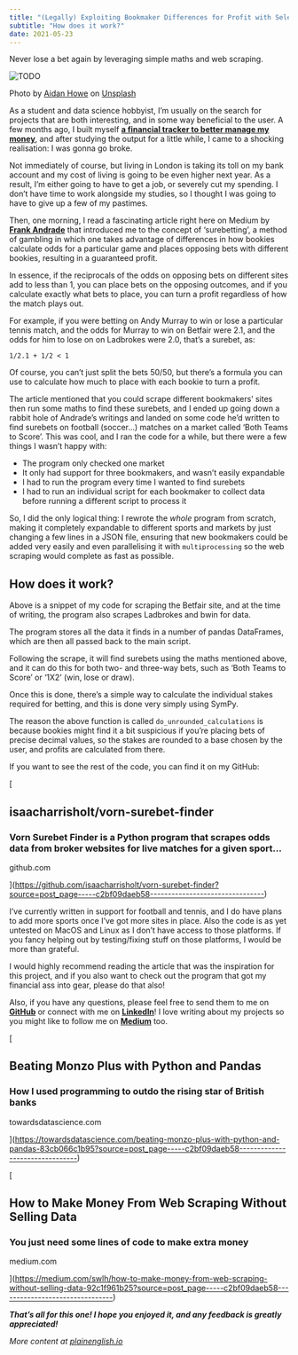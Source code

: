 ```yaml
---
title: "(Legally) Exploiting Bookmaker Differences for Profit with Selenium and Pandas"
subtitle: "How does it work?"
date: 2021-05-23
---
```


Never lose a bet again by leveraging simple maths and web scraping.

<Image src={image0} alt="TODO" />

Photo by [Aidan Howe](https://unsplash.com/@aidanhowe?utm_source=medium&utm_medium=referral) on [Unsplash](https://unsplash.com/?utm_source=medium&utm_medium=referral)

As a student and data science hobbyist, I’m usually on the search for projects that are both interesting, and in some way beneficial to the user. A few months ago, I built myself [**a financial tracker to better manage my money**](https://towardsdatascience.com/beating-monzo-plus-with-python-and-pandas-83cb066c1b95), and after studying the output for a little while, I came to a shocking realisation: I was gonna go broke.

Not immediately of course, but living in London is taking its toll on my bank account and my cost of living is going to be even higher next year. As a result, I’m either going to have to get a job, or severely cut my spending. I don’t have time to work alongside my studies, so I thought I was going to have to give up a few of my pastimes.

Then, one morning, I read a fascinating article right here on Medium by [**Frank Andrade**](https://frank-andrade.medium.com/) that introduced me to the concept of ‘surebetting’, a method of gambling in which one takes advantage of differences in how bookies calculate odds for a particular game and places opposing bets with different bookies, resulting in a guaranteed profit.

In essence, if the reciprocals of the odds on opposing bets on different sites add to less than 1, you can place bets on the opposing outcomes, and if you calculate exactly what bets to place, you can turn a profit regardless of how the match plays out.

For example, if you were betting on Andy Murray to win or lose a particular tennis match, and the odds for Murray to win on Betfair were 2.1, and the odds for him to lose on on Ladbrokes were 2.0, that’s a surebet, as:

`1/2.1 + 1/2 < 1`

Of course, you can’t just split the bets 50/50, but there’s a formula you can use to calculate how much to place with each bookie to turn a profit.

The article mentioned that you could scrape different bookmakers’ sites then run some maths to find these surebets, and I ended up going down a rabbit hole of Andrade’s writings and landed on some code he’d written to find surebets on football (soccer…) matches on a market called ‘Both Teams to Score’. This was cool, and I ran the code for a while, but there were a few things I wasn’t happy with:

*   The program only checked one market
*   It only had support for three bookmakers, and wasn’t easily expandable
*   I had to run the program every time I wanted to find surebets
*   I had to run an individual script for each bookmaker to collect data before running a different script to process it

So, I did the only logical thing: I rewrote the _whole_ program from scratch, making it completely expandable to different sports and markets by just changing a few lines in a JSON file, ensuring that new bookmakers could be added very easily and even parallelising it with `multiprocessing` so the web scraping would complete as fast as possible.

## How does it work?

Above is a snippet of my code for scraping the Betfair site, and at the time of writing, the program also scrapes Ladbrokes and bwin for data.

The program stores all the data it finds in a number of pandas DataFrames, which are then all passed back to the main script.

Following the scrape, it will find surebets using the maths mentioned above, and it can do this for both two- and three-way bets, such as ‘Both Teams to Score’ or ‘1X2’ (win, lose or draw).

Once this is done, there’s a simple way to calculate the individual stakes required for betting, and this is done very simply using SymPy.

The reason the above function is called `do_unrounded_calculations` is because bookies might find it a bit suspicious if you’re placing bets of precise decimal values, so the stakes are rounded to a base chosen by the user, and profits are calculated from there.

If you want to see the rest of the code, you can find it on my GitHub:

[

## isaacharrisholt/vorn-surebet-finder

### Vorn Surebet Finder is a Python program that scrapes odds data from broker websites for live matches for a given sport…

github.com



](https://github.com/isaacharrisholt/vorn-surebet-finder?source=post_page-----c2bf09daeb58--------------------------------)

I’ve currently written in support for football and tennis, and I do have plans to add more sports once I’ve got more sites in place. Also the code is as yet untested on MacOS and Linux as I don’t have access to those platforms. If you fancy helping out by testing/fixing stuff on those platforms, I would be more than grateful.

I would highly recommend reading the article that was the inspiration for this project, and if you also want to check out the program that got my financial ass into gear, please do that also!

Also, if you have any questions, please feel free to send them to me on [**GitHub**](https://github.com/isaacharrisholt/) or connect with me on [**LinkedIn**](https://www.linkedin.com/in/isaac-harris-holt/)! I love writing about my projects so you might like to follow me on [**Medium**](https://isaacharrisholt.medium.com/) too.

[

## Beating Monzo Plus with Python and Pandas

### How I used programming to outdo the rising star of British banks

towardsdatascience.com



](https://towardsdatascience.com/beating-monzo-plus-with-python-and-pandas-83cb066c1b95?source=post_page-----c2bf09daeb58--------------------------------)

[

## How to Make Money From Web Scraping Without Selling Data

### You just need some lines of code to make extra money

medium.com



](https://medium.com/swlh/how-to-make-money-from-web-scraping-without-selling-data-92c1f961b25?source=post_page-----c2bf09daeb58--------------------------------)

**_That’s all for this one! I hope you enjoyed it, and any feedback is greatly appreciated!_**

_More content at_ [_plainenglish.io_](http://plainenglish.io/)
